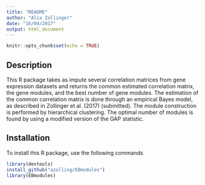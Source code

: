 ```yaml
---
title: "README"
author: "Alix Zollinger"
date: "16/04/2017"
output: html_document
---
```


```r
knitr::opts_chunk$set(echo = TRUE)
```

## Description

This R package takes as impute several correlation matrices from
    gene expression datasets and returns the common estimated correlation matrix,
    the gene modules, and the best number of gene modules. The estimation of the
    common correlation matrix is done through an empirical Bayes model, as described
    in Zollinger et al. (2017) (submitted). The module construction is performed
    by hierarchical clustering. The optimal number of modules is found by using a
    modified version of the GAP statistic.

## Installation

To install this R package, use the following commands
```r
library(devtools)
install_github("azolling/EBmodules")
library(EBmodules)
```
